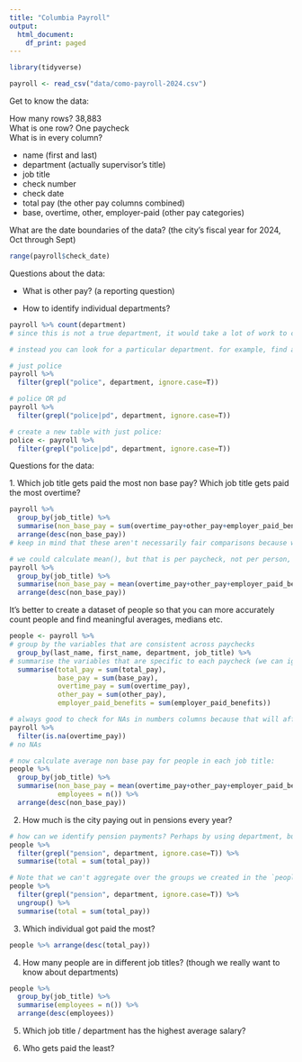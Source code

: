 ```yaml
---
title: "Columbia Payroll"
output:
  html_document:
    df_print: paged
---
```


```r
library(tidyverse)
```

```r
payroll <- read_csv("data/como-payroll-2024.csv")
```

Get to know the data:

How many rows? 38,883\
What is one row? One paycheck\
What is in every column?

-   name (first and last)
-   department (actually supervisor's title)
-   job title
-   check number
-   check date
-   total pay (the other pay columns combined)
-   base, overtime, other, employer-paid (other pay categories)

What are the date boundaries of the data? (the city's fiscal year for 2024, Oct through Sept)

```r
range(payroll$check_date)
```

Questions about the data:

-   What is other pay? (a reporting question)

-   How to identify individual departments?

```r
payroll %>% count(department)
# since this is not a true department, it would take a lot of work to create a clean department column. 

# instead you can look for a particular department. for example, find all "department" values that have "police" or "pd":

# just police
payroll %>% 
  filter(grepl("police", department, ignore.case=T))

# police OR pd
payroll %>% 
  filter(grepl("police|pd", department, ignore.case=T))

# create a new table with just police:
police <- payroll %>% 
  filter(grepl("police|pd", department, ignore.case=T))
```

Questions for the data:

1\. Which job title gets paid the most non base pay? Which job title gets paid the most overtime?

```r
payroll %>% 
  group_by(job_title) %>% 
  summarise(non_base_pay = sum(overtime_pay+other_pay+employer_paid_benefits)) %>% 
  arrange(desc(non_base_pay))
# keep in mind that these aren't necessarily fair comparisons because we don't know how many people have each job title: the more employees, the higher the number is likely to be. 

# we could calculate mean(), but that is per paycheck, not per person, and so is not ideal: 
payroll %>% 
  group_by(job_title) %>% 
  summarise(non_base_pay = mean(overtime_pay+other_pay+employer_paid_benefits)) %>% 
  arrange(desc(non_base_pay))

```

It's better to create a dataset of people so that you can more accurately count people and find meaningful averages, medians etc.

```r
people <- payroll %>% 
# group by the variables that are consistent across paychecks
  group_by(last_name, first_name, department, job_title) %>% 
# summarise the variables that are specific to each paycheck (we can ignore check num and date)
  summarise(total_pay = sum(total_pay), 
            base_pay = sum(base_pay), 
            overtime_pay = sum(overtime_pay), 
            other_pay = sum(other_pay), 
            employer_paid_benefits = sum(employer_paid_benefits))

# always good to check for NAs in numbers columns because that will affect totals:
payroll %>% 
  filter(is.na(overtime_pay))
# no NAs

# now calculate average non base pay for people in each job title:
people %>% 
  group_by(job_title) %>% 
  summarise(non_base_pay = mean(overtime_pay+other_pay+employer_paid_benefits),
            employees = n()) %>% 
  arrange(desc(non_base_pay))
```

2.  How much is the city paying out in pensions every year?

```r
# how can we identify pension payments? Perhaps by using department, but would need to vet this with someone at the city. 
people %>% 
  filter(grepl("pension", department, ignore.case=T)) %>% 
  summarise(total = sum(total_pay))

# Note that we can't aggregate over the groups we created in the `people` variable unless we use ungroup():
people %>% 
  filter(grepl("pension", department, ignore.case=T)) %>% 
  ungroup() %>% 
  summarise(total = sum(total_pay))
```

3.  Which individual got paid the most?

```r
people %>% arrange(desc(total_pay))
```

4.  How many people are in different job titles? (though we really want to know about departments)

```r
people %>% 
  group_by(job_title) %>% 
  summarise(employees = n()) %>% 
  arrange(desc(employees))
```

5.  Which job title / department has the highest average salary?

6.  Who gets paid the least?
